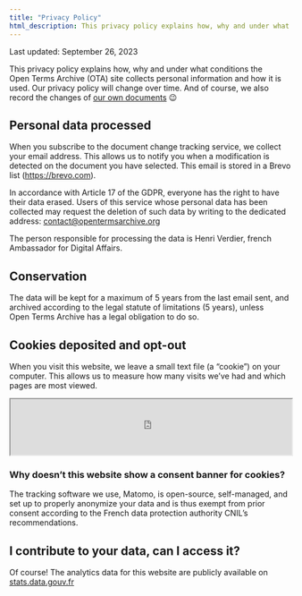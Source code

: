 ```yaml
---
title: "Privacy Policy"
html_description: This privacy policy explains how, why and under what conditions the Open Terms Archive site collects personal information and how it is used.
---
```


<p className="text__smallcaps mb__3XL">Last updated: September 26, 2023</p>

This privacy policy explains how, why and under what conditions the Open Terms Archive (OTA) site collects personal information and how it is used. Our privacy policy will change over time. And of course, we also record the changes of [our own documents](https://github.com/OpenTermsArchive/demo-versions/Open%20Terms%20Archive) 😉

## Personal data processed

When you subscribe to the document change tracking service, we collect your email address. This allows us to notify you when a modification is detected on the document you have selected.
This email is stored in a Brevo list (https://brevo.com).

In accordance with Article 17 of the GDPR, everyone has the right to have their data erased. Users of this service whose personal data has been collected may request the deletion of such data by writing to the dedicated address: contact@opentermsarchive.org

The person responsible for processing the data is Henri Verdier, french Ambassador for Digital Affairs.

## Conservation

The data will be kept for a maximum of 5 years from the last email sent, and archived according to the legal statute of limitations (5 years), unless Open Terms Archive has a legal obligation to do so.

## Cookies deposited and opt-out

When you visit this website, we leave a small text file (a “cookie”) on your computer. This allows us to measure how many visits we’ve had and which pages are most viewed.

<iframe
  width="100%"
  height="100px"
  src="https://stats.data.gouv.fr/index.php?module=CoreAdminHome&action=optOut&language=en&backgroundColor=f5f5f5&fontColor=333333&fontSize=16px&fontFamily="
></iframe>

### Why doesn’t this website show a consent banner for cookies?

The tracking software we use, Matomo, is open-source, self-managed, and set up to properly anonymize your data and is thus exempt from prior consent according to the French data protection authority CNIL’s recommendations.

## I contribute to your data, can I access it?

Of course! The analytics data for this website are publicly available on [stats.data.gouv.fr](https://stats.data.gouv.fr/index.php?module=CoreHome&action=index&idSite=179&period=range&date=previous30&updated=1#?idSite=179&period=range&date=previous30&segment=&category=Dashboard_Dashboard&subcategory=1)
